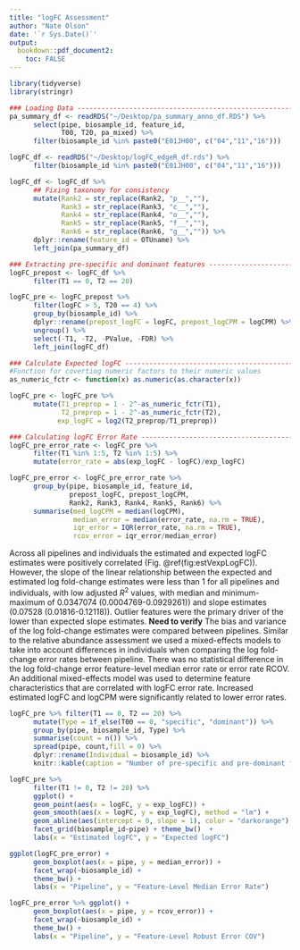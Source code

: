 ```yaml
---
title: "logFC Assessment"
author: "Nate Olson"
date: '`r Sys.Date()`'
output:
  bookdown::pdf_document2: 
    toc: FALSE
---
```




```r
library(tidyverse)
library(stringr)
```

```r
### Loading Data ---------------------------------------------------------------
pa_summary_df <- readRDS("~/Desktop/pa_summary_anno_df.RDS") %>% 
      select(pipe, biosample_id, feature_id, 
             T00, T20, pa_mixed) %>% 
      filter(biosample_id %in% paste0("E01JH00", c("04","11","16")))

logFC_df <- readRDS("~/Desktop/logFC_edgeR_df.rds") %>%
      filter(biosample_id %in% paste0("E01JH00", c("04","11","16")))

logFC_df <- logFC_df %>% 
      ## Fixing taxonomy for consistency
      mutate(Rank2 = str_replace(Rank2, "p__",""),
             Rank3 = str_replace(Rank3, "c__",""),
             Rank4 = str_replace(Rank4, "o__",""),
             Rank5 = str_replace(Rank5, "f__",""),
             Rank6 = str_replace(Rank6, "g__","")) %>% 
      dplyr::rename(feature_id = OTUname) %>%
      left_join(pa_summary_df)

### Extracting pre-specific and dominant features -----------------------------
logFC_prepost <- logFC_df %>% 
      filter(T1 == 0, T2 == 20)

logFC_pre <- logFC_prepost %>% 
      filter(logFC > 5, T20 == 4) %>% 
      group_by(biosample_id) %>% 
      dplyr::rename(prepost_logFC = logFC, prepost_logCPM = logCPM) %>% 
      ungroup() %>% 
      select(-T1, -T2, -PValue, -FDR) %>% 
      left_join(logFC_df)

### Calculate Expected logFC ------------------------------------------------- 
#Function for coverting numeric factors to their numeric values
as_numeric_fctr <- function(x) as.numeric(as.character(x))

logFC_pre <- logFC_pre %>% 
      mutate(T1_preprop = 1 - 2^-as_numeric_fctr(T1), 
             T2_preprop = 1 - 2^-as_numeric_fctr(T2),
            exp_logFC = log2(T2_preprop/T1_preprop)) 

### Calculating logFC Error Rate ----------------------------------------------
logFC_pre_error_rate <- logFC_pre %>% 
      filter(T1 %in% 1:5, T2 %in% 1:5) %>% 
      mutate(error_rate = abs(exp_logFC - logFC)/exp_logFC)

logFC_pre_error <- logFC_pre_error_rate %>% 
      group_by(pipe, biosample_id, feature_id, 
               prepost_logFC, prepost_logCPM,
               Rank2, Rank3, Rank4, Rank5, Rank6) %>% 
      summarise(med_logCPM = median(logCPM),
                median_error = median(error_rate, na.rm = TRUE),
                iqr_error = IQR(error_rate, na.rm = TRUE),
                rcov_error = iqr_error/median_error)
```

Across all pipelines and individuals the estimated and expected logFC estimates were positively correlated (Fig. \@ref(fig:estVexpLogFC)). 
However, the slope of the linear relationship between the expected and estimated log fold-change estimates were less than 1 for all pipelines and individuals, with low adjusted $R^2$ values, with median and minimum-maximum of 0.0347074 (0.0004769-0.0929261)) and slope estimates (0.07528 (0.01816-0.12118)). 
Outlier features were the primary driver of the lower than expected slope estimates. __Need to verify__ 
The bias and variance of the log fold-change estimates were compared between pipelines. 
Similar to the relative abundance assessment we used a mixed-effects models to take into account differences in individuals when comparing the log fold-change error rates between pipeline. 
There was no statistical difference in the log fold-change error feature-level median error rate or error rate RCOV.  
An additional mixed-effects model was used to determine feature characteristics that are correlated with logFC error rate. 
Increased estimated logFC and logCPM were significantly related to lower error rates. 

```r
logFC_pre %>% filter(T1 == 0, T2 == 20) %>%
      mutate(Type = if_else(T00 == 0, "specific", "dominant")) %>% 
      group_by(pipe, biosample_id, Type) %>% 
      summarise(count = n()) %>% 
      spread(pipe, count,fill = 0) %>% 
      dplyr::rename(Individual = biosample_id) %>% 
      knitr::kable(caption = "Number of pre-specific and pre-dominant features by individual and pipeline", booktabs = TRUE)
```

```r
logFC_pre %>% 
      filter(T1 != 0, T2 != 20) %>% 
      ggplot() + 
      geom_point(aes(x = logFC, y = exp_logFC)) +
      geom_smooth(aes(x = logFC, y = exp_logFC), method = "lm") +
      geom_abline(aes(intercept = 0, slope = 1), color = "darkorange") + 
      facet_grid(biosample_id~pipe) + theme_bw()  +
      labs(x = "Estimated logFC", y = "Expected logFC")
```

```r
ggplot(logFC_pre_error) + 
      geom_boxplot(aes(x = pipe, y = median_error)) + 
      facet_wrap(~biosample_id) +
      theme_bw() +
      labs(x = "Pipeline", y = "Feature-Level Median Error Rate")
```

```r
logFC_pre_error %>% ggplot() + 
      geom_boxplot(aes(x = pipe, y = rcov_error)) + 
      facet_wrap(~biosample_id) +
      theme_bw() +
      labs(x = "Pipeline", y = "Feature-Level Robust Error COV")
```
